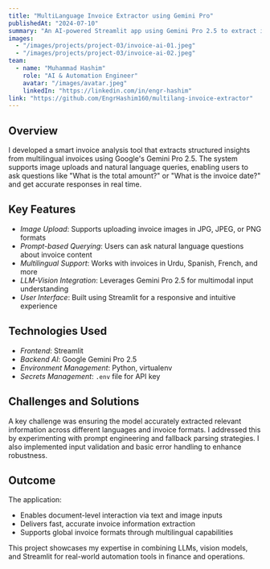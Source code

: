 ```yaml
---
title: "MultiLanguage Invoice Extractor using Gemini Pro"
publishedAt: "2024-07-10"
summary: "An AI-powered Streamlit app using Gemini Pro 2.5 to extract information from multilingual invoices through image and text prompts."
images:
  - "/images/projects/project-03/invoice-ai-01.jpeg"
  - "/images/projects/project-03/invoice-ai-02.jpeg"
team:
  - name: "Muhammad Hashim"
    role: "AI & Automation Engineer"
    avatar: "/images/avatar.jpeg"
    linkedIn: "https://linkedin.com/in/engr-hashim"
link: "https://github.com/EngrHashim160/multilang-invoice-extractor"
---
```


## Overview

I developed a smart invoice analysis tool that extracts structured insights from multilingual invoices using Google's Gemini Pro 2.5. The system supports image uploads and natural language queries, enabling users to ask questions like "What is the total amount?" or "What is the invoice date?" and get accurate responses in real time.

## Key Features

- *Image Upload*: Supports uploading invoice images in JPG, JPEG, or PNG formats
- *Prompt-based Querying*: Users can ask natural language questions about invoice content
- *Multilingual Support*: Works with invoices in Urdu, Spanish, French, and more
- *LLM-Vision Integration*: Leverages Gemini Pro 2.5 for multimodal input understanding
- *User Interface*: Built using Streamlit for a responsive and intuitive experience

## Technologies Used

- *Frontend*: Streamlit
- *Backend AI*: Google Gemini Pro 2.5
- *Environment Management*: Python, virtualenv
- *Secrets Management*: `.env` file for API key

## Challenges and Solutions

A key challenge was ensuring the model accurately extracted relevant information across different languages and invoice formats. I addressed this by experimenting with prompt engineering and fallback parsing strategies. I also implemented input validation and basic error handling to enhance robustness.

## Outcome

The application:
- Enables document-level interaction via text and image inputs
- Delivers fast, accurate invoice information extraction
- Supports global invoice formats through multilingual capabilities

This project showcases my expertise in combining LLMs, vision models, and Streamlit for real-world automation tools in finance and operations.